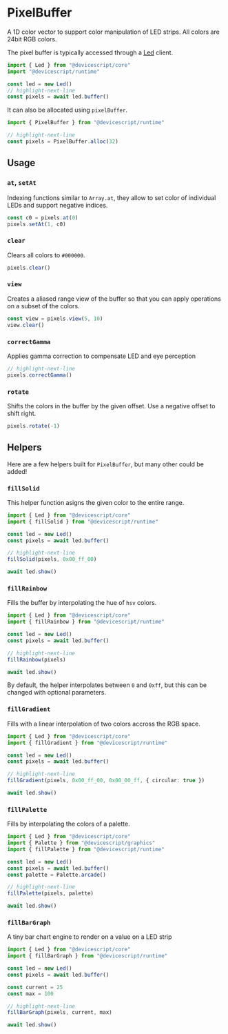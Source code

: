 # PixelBuffer

A 1D color vector to support color manipulation of LED strips. All colors are 24bit RGB colors.

The pixel buffer is typically accessed through a [Led](/api/clients/led) client.

```ts
import { Led } from "@devicescript/core"
import "@devicescript/runtime"

const led = new Led()
// highlight-next-line
const pixels = await led.buffer()
```

It can also be allocated using `pixelBuffer`.

```ts
import { PixelBuffer } from "@devicescript/runtime"

// highlight-next-line
const pixels = PixelBuffer.alloc(32)
```

## Usage

### `at`, `setAt`

Indexing functions similar to `Array.at`, they allow to set color of individual LEDs and support negative indices.

```ts skip
const c0 = pixels.at(0)
pixels.setAt(1, c0)
```

### `clear`

Clears all colors to `#000000`.

```ts skip
pixels.clear()
```

### `view`

Creates a aliased range view of the buffer so that you can apply operations on a subset of the colors.

```ts skip
const view = pixels.view(5, 10)
view.clear()
```

### `correctGamma`

Applies gamma correction to compensate LED and eye perception

```ts skip
// highlight-next-line
pixels.correctGamma()
```

### `rotate`

Shifts the colors in the buffer by the given offset. Use a negative offset to shift right.

```ts skip
pixels.rotate(-1)
```

## Helpers

Here are a few helpers built for `PixelBuffer`, but many other could be added!

### `fillSolid`

This helper function asigns the given color to the entire range.

```ts
import { Led } from "@devicescript/core"
import { fillSolid } from "@devicescript/runtime"

const led = new Led()
const pixels = await led.buffer()

// highlight-next-line
fillSolid(pixels, 0x00_ff_00)

await led.show()
```

### `fillRainbow`

Fills the buffer by interpolating the hue of `hsv` colors.

```ts
import { Led } from "@devicescript/core"
import { fillRainbow } from "@devicescript/runtime"

const led = new Led()
const pixels = await led.buffer()

// highlight-next-line
fillRainbow(pixels)

await led.show()
```

By default, the helper interpolates between `0` and `0xff`,
but this can be changed with optional parameters.

### `fillGradient`

Fills with a linear interpolation of two colors accross the RGB space.

```ts
import { Led } from "@devicescript/core"
import { fillGradient } from "@devicescript/runtime"

const led = new Led()
const pixels = await led.buffer()

// highlight-next-line
fillGradient(pixels, 0x00_ff_00, 0x00_00_ff, { circular: true })

await led.show()
```

### `fillPalette`

Fills by interpolating the colors of a palette.

```ts
import { Led } from "@devicescript/core"
import { Palette } from "@devicescript/graphics"
import { fillPalette } from "@devicescript/runtime"

const led = new Led()
const pixels = await led.buffer()
const palette = Palette.arcade()

// highlight-next-line
fillPalette(pixels, palette)

await led.show()
```

### `fillBarGraph`

A tiny bar chart engine to render on a value on a LED strip

```ts
import { Led } from "@devicescript/core"
import { fillBarGraph } from "@devicescript/runtime"

const led = new Led()
const pixels = await led.buffer()

const current = 25
const max = 100

// highlight-next-line
fillBarGraph(pixels, current, max)

await led.show()
```
